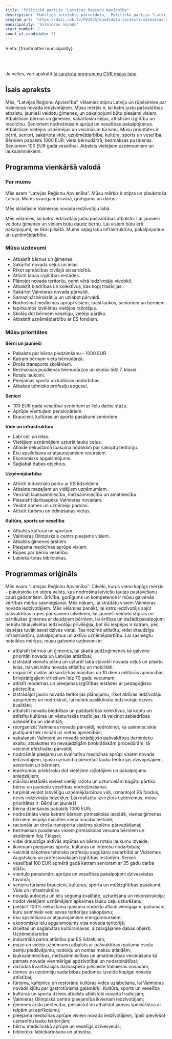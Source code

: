 ```yaml
---
title: 'Politiskā partija "Latvijas Reģionu Apvienība"'
description: 'Mākslīgā intelekta pārveidota,  Politiskā partija "Latvijas Reģionu Apvienība" - Valmieras novads programma vienkāršā valodā'
program_url: 'https://dati.cvk.lv/PV2025/kandidatu-saraksti/valmieras-novads/politiska-partija-latvijas-regionu-apvieniba'
municipality: 'Valmieras novads'
start_number: 2
count_of_candidate: 21
---
```



Vieta: {frontmatter.municipality}<br/>

<Badge text="Ģimeņu atbalsts" variant="note" size="small" /> <Badge text="Ceļu infrastruktūra" variant="note" size="small" /> <Badge text="Izglītības pieejamība" variant="note" size="small" /> <Badge text="Senioru aprūpe" variant="note" size="small" /> <Badge text="Uzņēmējdarbības veicināšana" variant="note" size="small" />

<br/><br/> 

<Card title='Šis ir mākslīga intelekta ģenerēts apraksts' icon='starlight'>
    Ja vēlies, vari apskatīt <a href={frontmatter.program_url} target='_blank'>šī saraksta programmu CVK mājas lapā</a>
    </Card>

## Īsais apraksts

Mēs, “Latvijas Reģionu Apvienība”, vēlamies stipru Latviju un rūpēsimies par Valmieras novada iedzīvotājiem. Mūsu mērķis ir, lai katrs justu pašvaldības atbalstu, jaunieši veidotu ģimenes, un pakalpojumi būtu pieejami visiem. Atbalstīsim bērnus un ģimenes, sakārtosim ceļus, attīstīsim izglītību un medicīnu. Senioriem nodrošināsim aprūpi un veselības pakalpojumus. Atbalstīsim vietējos uzņēmējus un veicināsim tūrismu. Mūsu prioritātes ir bērni, seniori, sakārtota vide, uzņēmējdarbība, kultūra, sports un veselība. Bērniem pabalsts 1000 EUR, vieta bērnudārzā, bezmaksas pusdienas. Senioriem 100 EUR gadā veselībai. Atbalsts vietējiem uzņēmumiem un lauksaimniekiem.

## Programma vienkāršā valodā

### Par mums

Mēs esam “Latvijas Reģionu Apvienība”. Mūsu mērķis ir stipra un plaukstoša Latvija. Mums svarīga ir brīvība, godīgums un darbs.

Mēs strādāsim Valmieras novada iedzīvotāju labā.

Mēs vēlamies, lai katrs iedzīvotājs justu pašvaldības atbalstu. Lai jaunieši veidotu ģimenes un viņiem būtu daudz bērnu. Lai visiem būtu ērti pakalpojumi, ne tikai pilsētā. Mums vajag labu infrastruktūru, pakalpojumus un uzņēmējdarbību.

### Mūsu uzdevumi

*   Atbalstīt bērnus un ģimenes.
*   Sakārtot novada ceļus un ielas.
*   Rīkot apmācības civilajā aizsardzībā.
*   Attīstīt labas izglītības iestādes.
*   Plānojot novada teritoriju, ņemt vērā iedzīvotāju viedokli.
*   Atbalstīt biedrības un kolektīvus, kas kopj tradīcijas.
*   Sakārtot Valmieras novada pārvaldi.
*   Samazināt birokrātiju un uzlabot pārvaldi.
*   Nodrošināt medicīnas aprūpi visiem, īpaši laukos, senioriem un bērniem.
*   Iepirkumos izvēlēties vietējos ražotājus.
*   Skolās dot bērniem veselīgu, vietējo pārtiku.
*   Atbalstīt uzņēmējdarbību ar ES fondiem.

### Mūsu prioritātes

**Bērni un jaunieši**

*   Pabalsts par bērna piedzimšanu – 1000 EUR.
*   Katram bērnam vieta bērnudārzā.
*   Drošs transports skolēniem.
*   Bezmaksas pusdienas bērnudārzos un skolās līdz 7. klasei.
*   Rotaļu laukumi.
*   Pieejamas sporta un kultūras nodarbības.
*   Atbalsts tehnisko profesiju apguvei.

**Seniori**

*   100 EUR gadā veselībai senioriem ar lielu darba stāžu.
*   Aprūpe vientuļiem pensionāriem.
*   Braucieni, kultūras un sporta pasākumi senioriem.

**Vide un infrastruktūra**

*   Labi ceļi un ielas.
*   Vietējiem uzņēmējiem uzturēt lauku ceļus.
*   Atlaide nekustamā īpašuma nodoklim par sakoptu teritoriju.
*   Ēku apsildīšana ar atjaunojamiem resursiem.
*   Ekonomisks apgaismojums.
*   Saglabāt dabas objektus.

**Uzņēmējdarbība**

*   Attīstīt industriālo parku ar ES līdzekļiem.
*   Atbalsts mazajiem un vidējiem uzņēmumiem.
*   Veicināt lauksaimniecību, mežsaimniecību un amatniecību.
*   Piesaistīt darbaspēku Valmieras novadam.
*   Veidot domes un uzņēmēju padomi.
*   Attīstīt tūrismu un ēdināšanas vietas.

**Kultūra, sports un veselība**

*   Atbalsts kultūrai un sportam.
*   Valmieras Olimpiskais centrs pieejams visiem.
*   Atbalsts ģimenes ārstiem.
*   Pieejama medicīnas aprūpe visiem.
*   Rūpes par bērnu veselību.
*   Labiekārtotas bibliotēkas.

## Programmas oriģināls

Mēs esam “Latvijas Reģionu Apvienība”. Cilvēki, kurus vieno kopīgs mērķis – plaukstoša un stipra valsts, kas nodrošina latviešu tautas pastāvēšanu cauri gadsimtiem. Brīvība, godīgums un kompetence ir mūsu galvenās vērtības mērķu sasniegšanai.
Mēs nākam, lai strādātu visiem Valmieras novada iedzīvotājiem.
Mēs vēlamies panākt, lai katrs iedzīvotājs sajūt pašvaldības rūpes par saviem cilvēkiem, lai jaunieši veidotu stipras un pārtikušas ģimenes ar daudziem bērniem, lai ērtības un dažādi pakalpojumi nebūtu tikai pilsētas iedzīvotāju privilēģija, bet šīs iespējas ir katram, pēc iespējas tuvāk savai dzīves vietai. Tas nozīmē attīstītu, videi draudzīgu infrastruktūru, pakalpojumus un aktīvu uzņēmējdarbību.
Lai sasniegtu noteiktos mērķus, mūsu galvenie uzdevumi ir:
- atbalstīt bērnus un ģimenes, tai skaitā audžuģimenes kā galveno prioritāti novada un Latvijas attīstībai;
- izstrādāt vienotu plānu un uzturēt labā stāvoklī novada ceļus un pilsētu ielas, lai veicinātu novada attīstību un mobilitāti;
- organizēt civilās aizsardzības mācības un 10 dienu militārās apmācības brīvprātīgajiem vīriešiem līdz 70 gadu vecumam;
- attīstīt modernas un pieejamas izglītības iestādes ar pedagoģisko pēctecību;
- izstrādājot jauno novada teritorijas plānojumu, rīkot aktīvas iedzīvotāju apspriedes un nodrošināt, lai netiek pasliktināta iedzīvotāju dzīves kvalitāte;
- atbalstīt novada biedrības un pašdarbības kolektīvus, lai koptu un attīstītu kultūras un vēsturiskās tradīcijas, tā veicinot sabiedrības saliedētību un identitāti;
- reorganizēt Valmieras novada pārvaldi, nodrošinot, ka saimnieciskie jautājumi tiek risināti uz vietas apvienībās;
- sabalansēt Valmierā un novadā strādājošo pašvaldības darbinieku skaitu, atsakoties no nevajadzīgām birokrātiskām procedūrām, tā veicinot efektīvāku pārvaldi;
- nodrošināt pieejamu un kvalitatīvu medicīnas aprūpi visiem novada iedzīvotājiem, īpašu uzmanību pievēršot lauku teritorijās dzīvojošajiem, senioriem un bērniem;
- iepirkumos priekšroku dot vietējiem ražotājiem un pakalpojumu sniedzējiem;
- mācību iestādēs ieviest vietēji ražotu un uzturvielām bagātu pārtiku bērnu un jauniešu veselības nodrošināšanai;
- turpināt veidot labvēlīgu uzņēmējdarbības vidi, izmantojot ES fondus, nevis iedzīvotāju līdzekļus;
Lai realizētu izvirzītos uzdevumus, mūsu prioritātes ir:
Bērni un jaunieši
- bērna dzimšanas pabalsts 1000 EUR;
- nodrošināta vieta katram bērnam pirmsskolas iestādē, vienas ģimenes bērniem iespēja mācīties vienā mācību iestādē;
- racionāla un droša transporta sistēma skolēnu pārvadāšanai;
- bezmaksas pusdienas visiem pirmsskolas vecuma bērniem un skolēniem līdz 7.klasei;
- videi draudzīga aktīvās atpūtas un bērnu rotaļu laukumu izveide;
- ikvienam pieejamas sporta, kultūras un interešu nodarbības;
- veicināt nākotnes tehnisko profesiju apgūšanu sadarbībā ar Vidzemes Augstskolu un profesionālajām izglītības iestādēm.
Seniori
- veselībai 100 EUR apmērā gadā katram senioram ar 35 gadu darba stāžu;
- vientuļo pensionāru aprūpe un veselības pakalpojumi dzīvesvietas tuvumā;
- senioru tūrisma braucieni, kultūras, sporta un mūžizglītības pasākumi.
Vide un infrastruktūra
- novada autoceļu un ielu seguma kvalitāte, uzturēšana un rekonstrukcija;
- nodot vietējiem uzņēmējiem apkaimes lauku ceļu uzturēšanu;
- piešķirt 100% nekustamā īpašuma nodokļu atlaidi vienīgajam īpašumam, kuru saimnieki veic savas teritorijas sakopšanu;
- ēku apsildīšana ar atjaunojamiem energoresursiem;
- ekonomisks ielu apgaismojums visa novada teritorijā;
- izceltas un saglabātas kultūrainavas, aizsargājamie dabas objekti.
Uzņēmējdarbība
- industriālā parka attīstība par ES līdzekļiem;
- mazo un vidējo uzņēmumu atbalsts ar pašvaldības īpašumā esošu zemju piedāvājumu, nodokļu un nomas maksu atlaidēm;
- lauksaimniecības, mežsaimniecības un amatniecības veicināšana kā pamats novada vienmērīgai apdzīvotībai un nodarbinātībai;
- dažādas kvalifikācijas darbaspēka piesaiste Valmieras novadam;
- domes un uzņēmēju sadarbības padomes izveide kopīgai novada attīstībai;
- tūrisma, kafejnīcu un restorānu kultūras vides uzlabošana, lai Valmieras novads kļūtu par gastrotūrisma galamērķi.
Kultūra, sports un veselība
- kultūras un sporta dzīves atbalsts atbilstoši novada tradīcijām;
- Valmieras Olimpiskā centra pieejamība ikvienam iedzīvotājam;
- ģimenes ārstu pēctecība, piesaistot un atbalstot jaunos speciālistus ar telpām un aprīkojumu;
- pieejama medicīnas aprūpe visiem novada iedzīvotājiem, īpaši pievēršot uzmanību lauku teritorijām;
- bērnu medicīniskā aprūpe un veselīgs dzīvesveids;
- bibliotēku labiekārtošana un attīstība.
